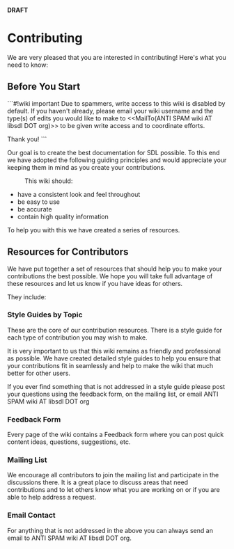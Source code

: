<!-- pragma section-numbers off -->
<!-- pragma disable-camelcase -->

'''DRAFT'''

= Contributing =

We are very pleased that you are interested in contributing!  Here's what you need to know:

== Before You Start ==

```#!wiki important
Due to spammers, write access to this wiki is disabled by default.  If you haven't already, please email your wiki username and the type(s) of edits you would like to make to <<MailTo(ANTI SPAM wiki AT libsdl DOT org)>> to be given write access and to coordinate efforts.

Thank you!
```

Our goal is to create the best documentation for SDL possible.  To this end we have adopted the following guiding principles and would appreciate your keeping them in mind as you create your contributions.
: This wiki should:
* have a consistent look and feel throughout
* be easy to use
* be accurate
* contain high quality information

To help you with this we have created a series of resources.

== Resources for Contributors ==

We have put together a set of resources that should help you to make your contributions the best possible.  We hope you will take full advantage of these resources and let us know if you have ideas for others. 

They include:

=== Style Guides by Topic ===
These are the core of our contribution resources.  There is a style guide for each type of contribution you may wish to make.  

It is very important to us that this wiki remains as friendly and professional as possible.  We have created detailed style guides to help you ensure that your contributions fit in seamlessly and help to make the wiki that much better for other users.  

If you ever find something that is not addressed in a style guide please post your questions using the feedback form, on the mailing list, or email ANTI SPAM wiki AT libsdl DOT org

=== Feedback Form ===
Every page of the wiki contains a Feedback form where you can post quick content ideas, questions, suggestions, etc.  

=== Mailing List ===
We encourage all contributors to join the mailing list and participate in the discussions there.  It is a great place to discuss areas that need contributions and to let others know what you are working on or if you are able to help address a request.

=== Email Contact ===
For anything that is not addressed in the above you can always send an email to ANTI SPAM wiki AT libsdl DOT org.

 
